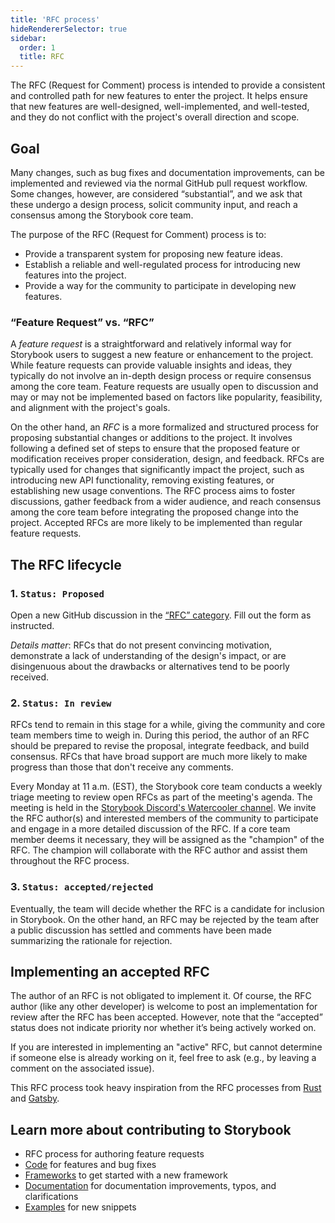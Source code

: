 ```yaml
---
title: 'RFC process'
hideRendererSelector: true
sidebar:
  order: 1
  title: RFC
---
```


The RFC (Request for Comment) process is intended to provide a consistent and controlled path for new features to enter the project. It helps ensure that new features are well-designed, well-implemented, and well-tested, and they do not conflict with the project's overall direction and scope.

## Goal

Many changes, such as bug fixes and documentation improvements, can be implemented and reviewed via the normal GitHub pull request workflow. Some changes, however, are considered “substantial”, and we ask that these undergo a design process, solicit community input, and reach a consensus among the Storybook core team.

The purpose of the RFC (Request for Comment) process is to:

* Provide a transparent system for proposing new feature ideas.
* Establish a reliable and well-regulated process for introducing new features into the project.
* Provide a way for the community to participate in developing new features.

### “Feature Request” vs. “RFC”

A *feature request* is a straightforward and relatively informal way for Storybook users to suggest a new feature or enhancement to the project. While feature requests can provide valuable insights and ideas, they typically do not involve an in-depth design process or require consensus among the core team. Feature requests are usually open to discussion and may or may not be implemented based on factors like popularity, feasibility, and alignment with the project's goals.

On the other hand, an *RFC* is a more formalized and structured process for proposing substantial changes or additions to the project. It involves following a defined set of steps to ensure that the proposed feature or modification receives proper consideration, design, and feedback. RFCs are typically used for changes that significantly impact the project, such as introducing new API functionality, removing existing features, or establishing new usage conventions. The RFC process aims to foster discussions, gather feedback from a wider audience, and reach consensus among the core team before integrating the proposed change into the project. Accepted RFCs are more likely to be implemented than regular feature requests.

## The RFC lifecycle

### 1. `Status: Proposed`

Open a new GitHub discussion in the [“RFC” category](https://github.com/storybookjs/storybook/discussions/new?category=rfc). Fill out the form as instructed.

*Details matter*: RFCs that do not present convincing motivation, demonstrate a lack of understanding of the design's impact, or are disingenuous about the drawbacks or alternatives tend to be poorly received.

### 2. `Status: In review`

RFCs tend to remain in this stage for a while, giving the community and core team members time to weigh in. During this period, the author of an RFC should be prepared to revise the proposal, integrate feedback, and build consensus. RFCs that have broad support are much more likely to make progress than those that don't receive any comments.

Every Monday at 11 a.m. (EST), the Storybook core team conducts a weekly triage meeting to review open RFCs as part of the meeting's agenda. The meeting is held in the [Storybook Discord's Watercooler channel](https://discord.com/channels/486522875931656193/486522876388704260). We invite the RFC author(s) and interested members of the community to participate and engage in a more detailed discussion of the RFC. If a core team member deems it necessary, they will be assigned as the "champion" of the RFC. The champion will collaborate with the RFC author and assist them throughout the RFC process.

### 3. `Status: accepted/rejected`

Eventually, the team will decide whether the RFC is a candidate for inclusion in Storybook. On the other hand, an RFC may be rejected by the team after a public discussion has settled and comments have been made summarizing the rationale for rejection.

## Implementing an accepted RFC

The author of an RFC is not obligated to implement it. Of course, the RFC author (like any other developer) is welcome to post an implementation for review after the RFC has been accepted. However, note that the “accepted” status does not indicate priority nor whether it’s being actively worked on.

If you are interested in implementing an "active" RFC, but cannot determine if someone else is already working on it, feel free to ask (e.g., by leaving a comment on the associated issue).

This RFC process took heavy inspiration from the RFC processes from [Rust](https://github.com/rust-lang/rfcs) and [Gatsby](https://www.gatsbyjs.com/contributing/rfc-process/).

## Learn more about contributing to Storybook

* RFC process for authoring feature requests
* [Code](./code.mdx) for features and bug fixes
* [Frameworks](./framework.mdx) to get started with a new framework
* [Documentation](./documentation/documentation-updates.mdx) for documentation improvements, typos, and clarifications
* [Examples](./documentation/new-snippets.mdx) for new snippets
